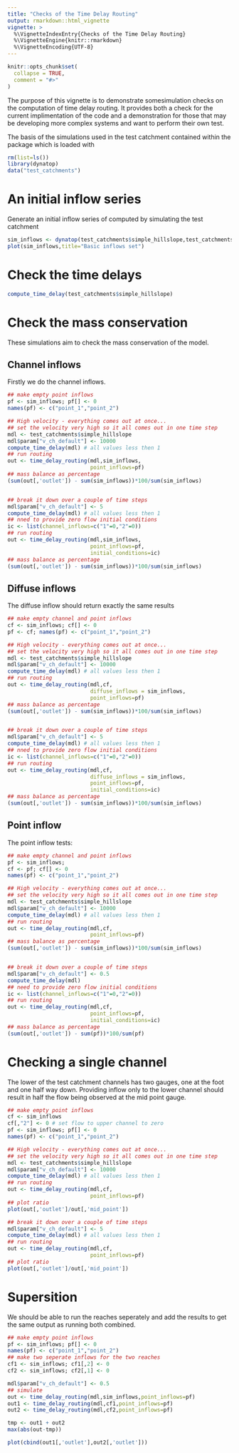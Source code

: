 ```yaml
---
title: "Checks of the Time Delay Routing"
output: rmarkdown::html_vignette
vignette: >
  %\VignetteIndexEntry{Checks of the Time Delay Routing}
  %\VignetteEngine{knitr::rmarkdown}
  %\VignetteEncoding{UTF-8}
---
```


```r
knitr::opts_chunk$set(
  collapse = TRUE,
  comment = "#>"
)
```
The purpose of this vignette is to demonstrate somesimulation checks on the
computation of time delay routing. It provides both a check for
the current implimentation of the code and a demonstration for those that may
be developing more complex systems and want to perform their own test.

The basis of the simulations used in the test catchment contained within the
package which is loaded with
```r
rm(list=ls())
library(dynatop)
data("test_catchments")
```
# An initial inflow series
Generate an initial inflow series of computed by simulating the test catchment
```r
sim_inflows <- dynatop(test_catchments$simple_hillslope,test_catchments$obs,0.0015)$channel_input
plot(sim_inflows,title="Basic inflows set")
```

# Check the time delays
```r
compute_time_delay(test_catchments$simple_hillslope)
```

# Check the mass conservation
These simulations aim to check the mass conservation of the model. 

## Channel inflows
Firstly we do the channel inflows.
```r
## make empty point inflows
pf <- sim_inflows; pf[] <- 0
names(pf) <- c("point_1","point_2")

## High velocity - everything comes out at once...
## set the velocity very high so it all comes out in one time step
mdl <- test_catchments$simple_hillslope
mdl$param["v_ch_default"] <- 10000
compute_time_delay(mdl) # all values less then 1
## run routing
out <- time_delay_routing(mdl,sim_inflows,
                          point_inflows=pf)
## mass balance as percentage
(sum(out[,'outlet']) - sum(sim_inflows))*100/sum(sim_inflows)


## break it down over a couple of time steps
mdl$param["v_ch_default"] <- 5
compute_time_delay(mdl) # all values less then 1
## nned to provide zero flow initial conditions
ic <- list(channel_inflows=c("1"=0,"2"=0))
## run routing
out <- time_delay_routing(mdl,sim_inflows,
                          point_inflows=pf,
                          initial_conditions=ic)
## mass balance as percentage
(sum(out[,'outlet']) - sum(sim_inflows))*100/sum(sim_inflows)
```

## Diffuse inflows
The diffuse inflow should return exactly the same results
```r
## make empty channel and point inflows
cf <- sim_inflows; cf[] <- 0
pf <- cf; names(pf) <- c("point_1","point_2")

## High velocity - everything comes out at once...
## set the velocity very high so it all comes out in one time step
mdl <- test_catchments$simple_hillslope
mdl$param["v_ch_default"] <- 10000
compute_time_delay(mdl) # all values less then 1
## run routing
out <- time_delay_routing(mdl,cf,
                          diffuse_inflows = sim_inflows,
                          point_inflows=pf)
## mass balance as percentage
(sum(out[,'outlet']) - sum(sim_inflows))*100/sum(sim_inflows)


## break it down over a couple of time steps
mdl$param["v_ch_default"] <- 5
compute_time_delay(mdl) # all values less then 1
## nned to provide zero flow initial conditions
ic <- list(channel_inflows=c("1"=0,"2"=0))
## run routing
out <- time_delay_routing(mdl,cf,
                          diffuse_inflows = sim_inflows,
                          point_inflows=pf,
                          initial_conditions=ic)
## mass balance as percentage
(sum(out[,'outlet']) - sum(sim_inflows))*100/sum(sim_inflows)
```

## Point inflow
The point inflow tests:
```r
## make empty channel and point inflows
pf <- sim_inflows;
cf <- pf; cf[] <- 0
names(pf) <- c("point_1","point_2")

## High velocity - everything comes out at once...
## set the velocity very high so it all comes out in one time step
mdl <- test_catchments$simple_hillslope
mdl$param["v_ch_default"] <- 10000
compute_time_delay(mdl) # all values less then 1
## run routing
out <- time_delay_routing(mdl,cf,
                          point_inflows=pf)
## mass balance as percentage
(sum(out[,'outlet']) - sum(sim_inflows))*100/sum(sim_inflows)


## break it down over a couple of time steps
mdl$param["v_ch_default"] <- 0.5
compute_time_delay(mdl) 
## need to provide zero flow initial conditions
ic <- list(channel_inflows=c("1"=0,"2"=0))
## run routing
out <- time_delay_routing(mdl,cf,
                          point_inflows=pf,
                          initial_conditions=ic)
## mass balance as percentage
(sum(out[,'outlet']) - sum(pf))*100/sum(pf)
```

# Checking a single channel
The lower of the test catchment channels has two gauges, one at the foot and
one half way down. Providing inflow only to the lower channel should result in
half the flow being observed at the mid point gauge.
```r
## make empty point inflows
cf <- sim_inflows
cf[,"2"] <- 0 # set flow to upper channel to zero
pf <- sim_inflows; pf[] <- 0
names(pf) <- c("point_1","point_2")

## High velocity - everything comes out at once...
## set the velocity very high so it all comes out in one time step
mdl <- test_catchments$simple_hillslope
mdl$param["v_ch_default"] <- 10000
compute_time_delay(mdl) # all values less then 1
## run routing
out <- time_delay_routing(mdl,cf,
                          point_inflows=pf)
## plot ratio
plot(out[,'outlet']/out[,'mid_point'])

## break it down over a couple of time steps
mdl$param["v_ch_default"] <- 5
compute_time_delay(mdl) # all values less then 1
## run routing
out <- time_delay_routing(mdl,cf,
                          point_inflows=pf)
## plot ratio
plot(out[,'outlet']/out[,'mid_point'])
```

# Supersition
We should be able to run the reaches seperately and add the results to get the
same output as running both combined.
```r
## make empty point inflows
pf <- sim_inflows; pf[] <- 0
names(pf) <- c("point_1","point_2")
## make two seperate inflows for the two reaches
cf1 <- sim_inflows; cf1[,2] <- 0
cf2 <- sim_inflows; cf2[,1] <- 0

mdl$param["v_ch_default"] <- 0.5
## simulate
out <- time_delay_routing(mdl,sim_inflows,point_inflows=pf)
out1 <- time_delay_routing(mdl,cf1,point_inflows=pf)
out2 <- time_delay_routing(mdl,cf2,point_inflows=pf)

tmp <- out1 + out2
max(abs(out-tmp))

plot(cbind(out1[,'outlet'],out2[,'outlet']))

```
